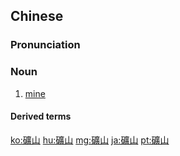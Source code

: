 {{also|矿山}}
==Chinese==
{{zh-forms|s=矿山}}

===Pronunciation===
{{zh-pron
|m=kuàngshān
|c=kong3 saan1
|mn=qz,tw,xm,zz:khòng-soaⁿ/qz,xm,zz:khòng-san
|cat=n
}}

===Noun===
{{zh-noun}}

# [[mine]] {{gloss|place from which ore is extracted}}

====Derived terms====
{{zh-der|路礦}}

[[ko:礦山]]
[[hu:礦山]]
[[mg:礦山]]
[[ja:礦山]]
[[pt:礦山]]